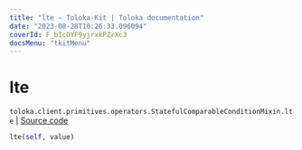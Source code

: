 ```yaml
---
title: "lte — Toloka-Kit | Toloka documentation"
date: "2023-08-28T10:26:33.096094"
coverId: F_bIcOYF9yjrxkPZrXc3
docsMenu: "tkitMenu"
---
```


# lte

`toloka.client.primitives.operators.StatefulComparableConditionMixin.lte` | [Source code](https://github.com/Toloka/toloka-kit/blob/v1.2.1/src/client/primitives/operators.py#L188)

```python
lte(self, value)
```